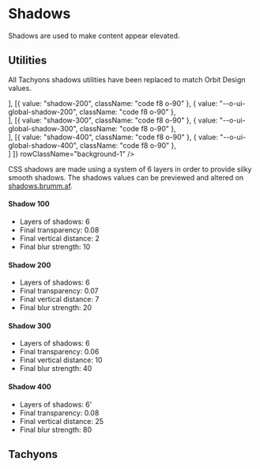 
<Meta
    title="Materials/Shadows"
    id="shadows"
/>

# Shadows

<Tagline>Shadows are used to make content appear elevated.</Tagline>

## Utilities

All Tachyons shadows utilities have been replaced to match Orbit Design values.

<Table
    columns={[
        { title: "Class", headerStyle: { width: "200px" } },
        { title: "Variable", headerStyle: { width: "300px" } },
        { title: "Sample", headerStyle: { width: "350px" } } ]}
    rows={[
        [{ value: "shadow-100", className: "code f8 o-90" }, { value: "--o-ui-global-shadow-100", className: "code f8 o-90" }, <div className="shadow-100 br2 bg-white h9 ma3"></div>],
        [{ value: "shadow-200", className: "code f8 o-90" }, { value: "--o-ui-global-shadow-200", className: "code f8 o-90" }, <div className="shadow-200 br2 bg-white h9 ma3"></div>],
        [{ value: "shadow-300", className: "code f8 o-90" }, { value: "--o-ui-global-shadow-300", className: "code f8 o-90" }, <div className="shadow-300 br2 bg-white h9 ma3"></div>],
        [{ value: "shadow-400", className: "code f8 o-90" }, { value: "--o-ui-global-shadow-400", className: "code f8 o-90" }, <div className="shadow-400 br2 bg-white h9 ma3"></div>]
    ]}
    rowClassName="background-1"
/>

CSS shadows are made using a system of 6 layers in order to provide silky smooth shadows. The shadows values can be previewed and altered on [shadows.brumm.af](https://shadows.brumm.af/).

#### Shadow 100
- Layers of shadows: 6
- Final transparency: 0.08
- Final vertical distance: 2
- Final blur strength: 10

#### Shadow 200
- Layers of shadows: 6
- Final transparency: 0.07
- Final vertical distance: 7
- Final blur strength: 20

#### Shadow 300
- Layers of shadows: 6
- Final transparency: 0.06
- Final vertical distance: 10
- Final blur strength: 40

#### Shadow 400
- Layers of shadows: 6'
- Final transparency: 0.08
- Final vertical distance: 25
- Final blur strength: 80

## Tachyons

<TachyonsFile filePath="/shadows.css" />
